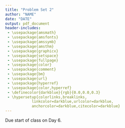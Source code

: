 ```yaml
---
title: "Problem Set 2"
author: "NAME"
date: "DATE"
output: pdf_document
header-includes: 
 - \usepackage{amsmath}
 - \usepackage{amsfonts}
 - \usepackage{amssymb}
 - \usepackage{amsthm}
 - \usepackage{graphicx}
 - \usepackage{setspace}
 - \usepackage{fullpage}
 - \usepackage{color}
 - \usepackage{comment}
 - \usepackage{bm}
 - \usepackage{url}
 - \usepackage{hyperref}
 - \usepackage{color,hyperref}
 - \definecolor{darkblue}{rgb}{0.0,0.0,0.3}
 - \hypersetup{colorlinks,breaklinks,
            linkcolor=darkblue,urlcolor=darkblue,
            anchorcolor=darkblue,citecolor=darkblue}
---
```


\maketitle

Due start of class on Day 6. 

\begin{enumerate}
    \item Exponents and Logarithms
        \begin{enumerate}
            \item Multiply $x^4 y^3 z^2 (1 + x^2 y^2)$
            \item Simplify $((xy)^{-6})^{0.5} y^3z^{3}$
            \item Simplify $((xy)^2)^{1.5} x^{-3}y^{-3}$
            \item Solve $ln(e^5/e^{2.5})$
            \item Simplify $e^{ln 7.14}$
            \item What is $log_{7134\pi}(1)$?
            \item Solve for x $log_x(16)=4$ 
            \item Combine into one term: $log(3x)+2log(y)$ 
        \end{enumerate}

    \item Inequalities and Absolute Values
        \begin{enumerate}
            \item ``Solve'' for $x$: $x + y +2 < 4$
            \item ``Solve'' for $x$: $(-4)(x + 7) \geq -24$
            \item What is the absolute value of $-24$?
            \item Graph $y = |x +2|$
            \item On number line, graph $|x + 2| \geq 3$
            \item On number line, graph $|x - 7| < 1$
            \item On number line, graph $|2x - 2| = 4$
        \end{enumerate}

    \item Factor
        \begin{enumerate}
            \item $x^2+ 5x+4$
            \item $6m^2+8m-8$ 
            \item $5y^2-12yz+7z^2$ 
        \end{enumerate}

    \item Functions
        \begin{enumerate}
            \item What is the difference between a function and relation (in words)?
            \item Simplify $h(x)=g(f(x))$, where $f(x)=x^2+4$ and $g(x)=\sqrt{x-4}$ 
            \item Find the inverse function of $f(x)=5x-3$ 
            \item What is a quadratic function? (define and provide example) 
            \item Why do we care if a function is monotonically doing anything?
        \end{enumerate}

    \item Exponent(ials)
        Explain the difference between, and provide an example of, the following. Be sure to use an example different from the slides: 
            \begin{enumerate}
                \item Exponent:
                \item Exponential:
                \item Exponential Function: 
            \end{enumerate}

    \item Matrices:
            \begin{enumerate}
                \item Write out `6 choose 3' mathematically and solve.
                \item Add these two matrices: $
                    \begin{bmatrix}
                        2 & 4 & 2 \\
                        1 & 4 & 0 \\
                        2 & 6 & 0
                    \end{bmatrix}
                        +
                     \begin{bmatrix}
                     5 & 1 & 1 \\
                     2 & 2 & 2\\
                     4 & 1 & 3
                     \end{bmatrix}$


        \item Multiply these two matrices: $
                    \begin{bmatrix}
                        2 & 4 & 2 \\
                        1 & 4 & 0 \\
                        2 & 6 & 0
                    \end{bmatrix}
                    *
                    \begin{bmatrix}
                        5 & 1 & 1 \\
                        2 & 2 & 2 \\
                        4 & 1 & 3
                    \end{bmatrix}
                    $
            \item Provide an example matrix, showing what happens when you multiply by the identity matrix. 
        \end{enumerate}


\item Topics and Questions
    \begin{enumerate}
        \item List three things you struggled with on today's assignment. 
        \item What is your plan for improving the items listed above?
        \item What percent of the material was new to you today?
        \item What is one new concept you learned today?
        \item What question do you still have about the material?
    \end{enumerate}


\end{enumerate}




